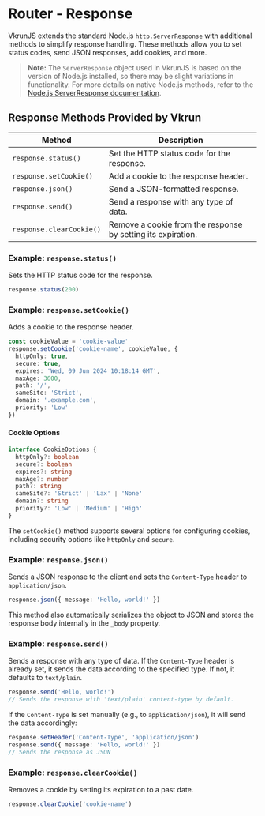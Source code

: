 # Router - Response

VkrunJS extends the standard Node.js `http.ServerResponse` with additional methods to simplify response handling. These methods allow you to set status codes, send JSON responses, add cookies, and more.

> **Note:** The `ServerResponse` object used in VkrunJS is based on the version of Node.js installed, so there may be slight variations in functionality. For more details on native Node.js methods, refer to the [Node.js ServerResponse documentation](https://nodejs.org/api/http.html#class-httpserverresponse).

## Response Methods Provided by Vkrun

| Method                | Description                                                    |
|-----------------------|----------------------------------------------------------------|
| `response.status()`    | Set the HTTP status code for the response.                     |
| `response.setCookie()` | Add a cookie to the response header.                           |
| `response.json()`      | Send a JSON-formatted response.                                |
| `response.send()`      | Send a response with any type of data.                         |
| `response.clearCookie()` | Remove a cookie from the response by setting its expiration.  |

### Example: `response.status()`

Sets the HTTP status code for the response.

```ts
response.status(200)
```

### Example: `response.setCookie()`

Adds a cookie to the response header.

```ts
const cookieValue = 'cookie-value'
response.setCookie('cookie-name', cookieValue, {
  httpOnly: true,
  secure: true,
  expires: 'Wed, 09 Jun 2024 10:18:14 GMT',
  maxAge: 3600,
  path: '/',
  sameSite: 'Strict',
  domain: '.example.com',
  priority: 'Low'
})
```

#### Cookie Options

```ts
interface CookieOptions {
  httpOnly?: boolean
  secure?: boolean
  expires?: string
  maxAge?: number
  path?: string
  sameSite?: 'Strict' | 'Lax' | 'None'
  domain?: string
  priority?: 'Low' | 'Medium' | 'High'
}
```

The `setCookie()` method supports several options for configuring cookies, including security options like `httpOnly` and `secure`.

### Example: `response.json()`

Sends a JSON response to the client and sets the `Content-Type` header to `application/json`.

```ts
response.json({ message: 'Hello, world!' })
```

This method also automatically serializes the object to JSON and stores the response body internally in the `_body` property.

### Example: `response.send()`

Sends a response with any type of data. If the `Content-Type` header is already set, it sends the data according to the specified type. If not, it defaults to `text/plain`.

```ts
response.send('Hello, world!')
// Sends the response with 'text/plain' content-type by default.
```

If the `Content-Type` is set manually (e.g., to `application/json`), it will send the data accordingly:

```ts
response.setHeader('Content-Type', 'application/json')
response.send({ message: 'Hello, world!' })
// Sends the response as JSON
```

### Example: `response.clearCookie()`

Removes a cookie by setting its expiration to a past date.

```ts
response.clearCookie('cookie-name')
```